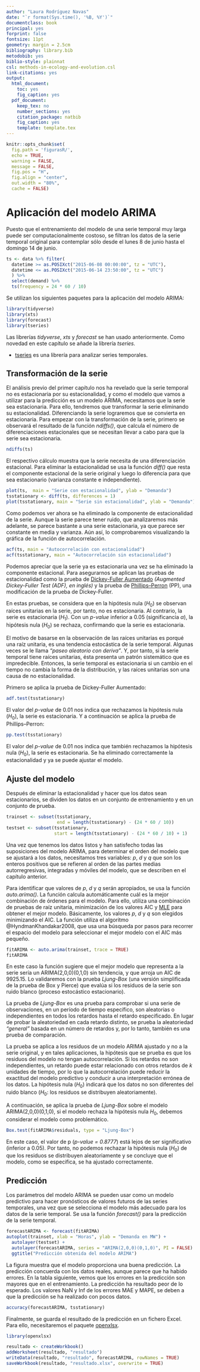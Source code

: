 ```yaml
---
author: "Laura Rodríguez Navas"
date: "`r format(Sys.time(), '%B, %Y')`"
documentclass: book
principal: yes
forprint: false
fontsize: 11pt
geometry: margin = 2.5cm
bibliography: library.bib
metodobib: yes
biblio-style: plainnat
csl: methods-in-ecology-and-evolution.csl
link-citations: yes
output:
  html_document: 
    toc: yes
    fig_caption: yes
  pdf_document:
    keep_tex: no
    number_sections: yes
    citation_package: natbib
    fig_caption: yes
    template: template.tex
---
```


```r
knitr::opts_chunk$set(
  fig.path = 'figurasR/',
  echo = TRUE,
  warning = FALSE,
  message = FALSE,
  fig.pos = "H",
  fig.align = "center",
  out.width = "80%",
  cache = FALSE)
```

\ifdefined\ifprincipal
\else
\setlength{\parindent}{1em}
\pagestyle{fancy}
\setcounter{tocdepth}{4}
\tableofcontents

\fi

\ifdefined\ifdoblecara
\fancyhead{}{}
\fancyhead[LE,RO]{\scriptsize\rightmark}
\fancyfoot[LO,RE]{\scriptsize\slshape \leftmark}
\fancyfoot[C]{}
\fancyfoot[LE,RO]{\footnotesize\thepage}
\else
\fancyhead{}{}
\fancyhead[RO]{\scriptsize\rightmark}
\fancyfoot[LO]{\scriptsize\slshape \leftmark}
\fancyfoot[C]{}
\fancyfoot[RO]{\footnotesize\thepage}
\fi
\renewcommand{\headrulewidth}{0.4pt}
\renewcommand{\footrulewidth}{0.4pt}

# Aplicación del modelo ARIMA

Puesto que el entrenamiento del modelo de una serie temporal muy larga puede ser computacionalmente costoso, se filtran los datos de la serie temporal original para contemplar sólo desde el lunes 8 de junio hasta el domingo 14 de junio.

```r
ts <- data %>% filter(
  datetime >= as.POSIXct("2015-06-08 00:00:00", tz = "UTC"),
  datetime <= as.POSIXct("2015-06-14 23:50:00", tz = "UTC")
  ) %>%
  select(demand) %>%
  ts(frequency = 24 * 60 / 10)
```

Se utilizan los siguientes paquetes para la aplicación del modelo ARIMA:

```r
library(tidyverse)
library(xts)
library(forecast)
library(tseries)
```

Las librerías *tidyverse*, *xts* y *forecast* se han usado anteriormente. Como novedad en este capítulo se añade la librería *tseries.*

- [tseries](https://www.rdocumentation.org/packages/tseries/) es una librería para analizar series temporales.

## Transformación de la serie

El análisis previo del primer capítulo nos ha revelado que la serie temporal no es estacionaria por su estacionalidad, y como el modelo que vamos a utilizar para la predicción es un modelo ARIMA, necesitamos que la serie sea estacionaria. Para ello, tendremos que transformar la serie eliminando su estacionalidad. Diferenciando la serie lograremos que se convierta en estacionaria. Para empezar con la transformación de la serie, primero se observará el resultado de la función *ndiffs()*, que calcula el número de diferenciaciones estacionales que se necesitan llevar a cabo para que la serie sea estacionaria.

```r
ndiffs(ts) 
```

El respectivo cálculo muestra que la serie necesita de una diferenciación estacional. Para eliminar la estacionalidad se usa la función *diff()* que resta el componente estacional de la serie original y luego lo diferencia para que sea estacionario (varianza constante e independiente).

```r
plot(ts,  main = "Serie con estacionalidad", ylab = "Demanda")
tsstationary <- diff(ts, differences = 1)
plot(tsstationary, main = "Serie sin estacionalidad", ylab = "Demanda")
```

Como podemos ver ahora se ha eliminado la componente de estacionalidad de la serie. Aunque la serie parece tener ruido, que analizaremos más adelante, se parece bastante a una serie estacionaria, ya que parece ser constante en media y varianza. Aún así, lo comprobaremos visualizando la gráfica de la función de autocorrelación.

```r
acf(ts, main = "Autocorrelación con estacionalidad")
acf(tsstationary, main = "Autocorrelación sin estacionalidad")
```

Podemos apreciar que la serie ya es estacionaria una vez se ha eliminado la componente estacional. Para asegurarnos se aplican las pruebas de estacionalidad como la prueba de [Dickey-Fuller Aumentado](https://en.wikipedia.org/wiki/Augmented_Dickey%E2%80%93Fuller_test) *(Augmented Dickey-Fuller Test (ADF), en inglés)* y la prueba de [Phillips–Perron](https://en.wikipedia.org/wiki/Phillips%E2%80%93Perron_test) (PP), una modificación de la prueba de Dickey-Fuller.

En estas pruebas, se considera que en la hipótesis nula ($H_{0}$) se observan raíces unitarias en la serie, por tanto, no es estacionaria. Al contrario, la serie es estacionaria ($H_{1}$). Con un *p-value* inferior a 0.05 (significancia $\alpha$), la hipótesis nula ($H_{0}$) se rechaza, confirmando que la serie es estacionaria.

El motivo de basarse en la observación de las raíces unitarias es porqué una raíz unitaria, es una tendencia estocástica de la serie temporal. Algunas veces se le llama *"paseo aleatorio con deriva"*. Y, por tanto, si la serie temporal tiene raíces unitarias, ésta presenta un patrón sistemático que es impredecible. Entonces, la serie temporal es estacionaria si un cambio en el tiempo no cambia la forma de la distribución, y las raíces unitarias son una causa de no estacionalidad.

Primero se aplica la prueba de Dickey-Fuller Aumentado:

```r
adf.test(tsstationary)
```

El valor del *p-value* de 0.01 nos indica que rechazamos la hipótesis nula ($H_{0}$), la serie es estacionaria. Y a continuación se aplica la prueba de Phillips–Perron:

```r
pp.test(tsstationary)
```

El valor del *p-value* de 0.01 nos indica que también rechazamos la hipótesis nula ($H_{0}$), la serie es estacionaria. Se ha eliminado correctamente la estacionalidad y ya se puede ajustar el modelo.

## Ajuste del modelo

Después de eliminar la estacionalidad y hacer que los datos sean estacionarios, se dividen los datos en un conjunto de entrenamiento y en un conjunto de prueba.

```r
trainset <- subset(tsstationary, 
                   end = length(tsstationary) - (24 * 60 / 10))
testset <- subset(tsstationary, 
                  start = length(tsstationary) - (24 * 60 / 10) + 1)
```

Una vez que tenemos los datos listos y han satisfecho todas las suposiciones del modelo ARIMA, para determinar el orden del modelo que se ajustará a los datos, necesitamos tres variables: $p$, $d$ y $q$ que son los enteros positivos que se refieren al orden de las partes medias autorregresivas, integradas y móviles del modelo, que se describen en el capítulo anterior.

Para identificar que valores de $p$, $d$ y $q$ serán apropiados, se usa la función *auto.arima()*. La función calcula automáticamente cuál es la mejor combinación de órdenes para el modelo. Para ello, utiliza una combinación de pruebas de raíz unitaria, minimización de los valores AIC y [MLE](https://en.wikipedia.org/wiki/Maximum_likelihood_estimation) para obtener el mejor modelo. Básicamente, los valores $p$, $d$ y $q$ son elegidos minimizando el AIC. La función utiliza el algoritmo @HyndmanKhandakar2008, que usa una búsqueda por pasos para recorrer el espacio del modelo para seleccionar el mejor modelo con el AIC más pequeño.

```r
fitARIMA <- auto.arima(trainset, trace = TRUE)
fitARIMA
```

En este caso la función sugiere que el mejor modelo que representa a la serie sería un ARIMA(2,0,0)(0,1,0) sin tendencia, y que arroja un AIC de 9925.15. Lo validaremos con la prueba *Ljung-Box* (una versión simplificada de la prueba de Box y Pierce) que evalúa si los residuos de la serie son ruido blanco (proceso estocástico estacionario).

La prueba de *Ljung-Box* es una prueba para comprobar si una serie de observaciones, en un período de tiempo específico, son aleatorias o independientes en todos los retardos hasta el retardo especificado. En lugar de probar la aleatoriedad en cada retardo distinto, se prueba la aleatoriedad *"general"* basada en un número de retardos y, por lo tanto, también es una prueba de comparación. 

La prueba se aplica a los residuos de un modelo ARIMA ajustado y no a la serie original, y en tales aplicaciones, la hipótesis que se prueba es que los residuos del modelo no tengan autocorrelación. Si los retardos no son independientes, un retardo puede estar relacionado con otros retardos de $k$ unidades de tiempo, por lo que la autocorrelación puede reducir la exactitud del modelo predictivo y conducir a una interpretación errónea de los datos. La hipótesis nula ($H_{0}$) indicará que los datos no son diferentes del ruido blanco ($H_{0}$: los residuos se distribuyen aleatoriamente). 

A continuación, se aplica la prueba de *Ljung-Box* sobre el modelo ARIMA(2,0,0)(0,1,0), si el modelo rechaza la hipótesis nula $H_{0}$, debemos considerar el modelo como problemático.

```r
Box.test(fitARIMA$residuals, type = "Ljung-Box")
```

En este caso, el valor de p (*p-value = 0.8777*) está lejos de ser significativo (inferior a 0.05). Por tanto, no podemos rechazar la hipótesis nula ($H_{0}$) de que los residuos se distribuyen aleatoriamente y se concluye que el modelo, como se especifica, se ha ajustado correctamente.

\newpage

## Predicción

Los parámetros del modelo ARIMA se pueden usar como un modelo predictivo para hacer pronósticos de valores futuros de las series temporales, una vez que se selecciona el modelo más adecuado para los datos de la serie temporal. Se usa la función *forecast()* para la predicción de la serie temporal.

```r
forecastARIMA <- forecast(fitARIMA)
autoplot(trainset, xlab = "Horas", ylab = "Demanda en MW") +
  autolayer(testset) +
  autolayer(forecastARIMA, series = "ARIMA(2,0,0)(0,1,0)", PI = FALSE) +
  ggtitle("Predicción obtenida del modelo ARIMA")
```

La figura muestra que el modelo proporciona una buena predicción. La predicción concuerda con los datos reales, aunque parece que ha habido errores. En la tabla siguiente, vemos que los errores en la predicción son mayores que en el entrenamiento. La predicción ha resultado peor de lo esperado. Los valores NaN y Inf de los errores MAE y MAPE, se deben a que la predicción se ha realizado con pocos datos.

```r
accuracy(forecastARIMA, tsstationary)
```
\newpage

Finalmente, se guarda el resultado de la predicción en un fichero Excel. Para ello, necesitaremos el paquete [openxlsx](https://www.rdocumentation.org/packages/openxlsx/versions/4.2.3).

```r
library(openxlsx)

resultado <- createWorkbook()
addWorksheet(resultado, "resultado")
writeData(resultado, "resultado", forecastARIMA, rowNames = TRUE)
saveWorkbook(resultado, "resultado.xlsx", overwrite = TRUE)
```

